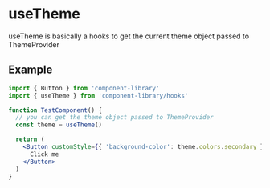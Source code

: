 
<Meta title='Hooks/useTheme' />

# useTheme

useTheme is basically a hooks to get the current theme object passed to ThemeProvider

## Example

```jsx
import { Button } from 'component-library'
import { useTheme } from 'component-library/hooks'

function TestComponent() {
  // you can get the theme object passed to ThemeProvider
  const theme = useTheme()

  return (
    <Button customStyle={{ 'background-color': theme.colors.secondary }}>
      Click me
    </Button>
  )
}
```
